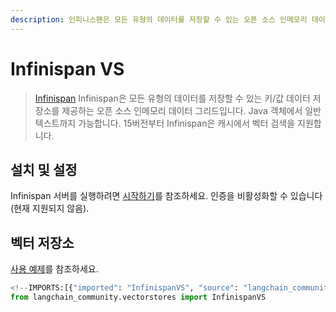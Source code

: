 ```yaml
---
description: 인피니스팬은 모든 유형의 데이터를 저장할 수 있는 오픈 소스 인메모리 데이터 그리드로, 버전 15부터 벡터 검색을 지원합니다.
---
```


# Infinispan VS

> [Infinispan](https://infinispan.org) Infinispan은 모든 유형의 데이터를 저장할 수 있는 키/값 데이터 저장소를 제공하는 오픈 소스 인메모리 데이터 그리드입니다. Java 객체에서 일반 텍스트까지 가능합니다. 15버전부터 Infinispan은 캐시에서 벡터 검색을 지원합니다.

## 설치 및 설정
Infinispan 서버를 실행하려면 [시작하기](https://infinispan.org/get-started/)를 참조하세요. 인증을 비활성화할 수 있습니다 (현재 지원되지 않음).

## 벡터 저장소

[사용 예제](/docs/integrations/vectorstores/infinispanvs)를 참조하세요.

```python
<!--IMPORTS:[{"imported": "InfinispanVS", "source": "langchain_community.vectorstores", "docs": "https://api.python.langchain.com/en/latest/vectorstores/langchain_community.vectorstores.infinispanvs.InfinispanVS.html", "title": "Infinispan VS"}]-->
from langchain_community.vectorstores import InfinispanVS
```